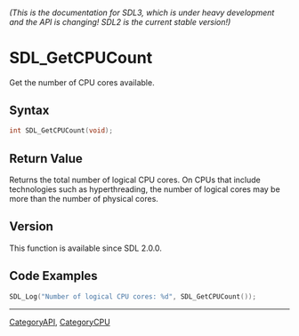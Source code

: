 ====== (This is the documentation for SDL3, which is under heavy development and the API is changing! SDL2 is the current stable version!) ======
= SDL_GetCPUCount =

Get the number of CPU cores available.

== Syntax ==

<syntaxhighlight lang='c'>
int SDL_GetCPUCount(void);
</syntaxhighlight>

== Return Value ==

Returns the total number of logical CPU cores. On CPUs that include
technologies such as hyperthreading, the number of logical cores may be
more than the number of physical cores.

== Version ==

This function is available since SDL 2.0.0.

== Code Examples ==

<syntaxhighlight lang='c++'>
SDL_Log("Number of logical CPU cores: %d", SDL_GetCPUCount());
</syntaxhighlight>

----
[[CategoryAPI]], [[CategoryCPU]]


